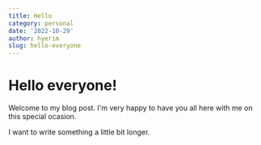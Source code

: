 ---
title: Hello
category: personal
date: '2022-10-29'
author: hyerim
slug: hello-everyone
---

# Hello everyone!

Welcome to my blog post. I'm very happy to have you all here with me on this special ocasion.

I want to write something a little bit longer.
